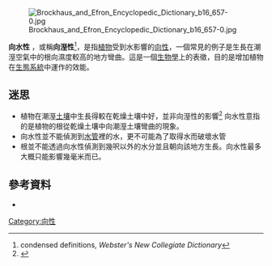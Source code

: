 {{expert|time=2014-07-09T10:43:55+00:00}}
[[File:Brockhaus_and_Efron_Encyclopedic_Dictionary_b16_657-0.jpg|thumb]]

'''向水性''' ，或稱'''向溼性'''<ref>condensed definitions, ''Webster's New Collegiate Dictionary''</ref>，是指[[植物|植物]]受到水影響的[[向性|向性]]，一個常見的例子是生長在潮溼空氣中的根向濕度較高的地方彎曲。這是一個[[生物學|生物學]]上的表徵，目的是增加植物在[[生態系統|生態系統]]中運作的效能。

==迷思==
*植物在潮溼[[土壤|土壤]]中生長得較在乾燥土壤中好，並非向溼性的影響<ref>{{cite journal |author=Hershey DR |title=Is hydrotropism all wet? |url=https://archive.org/details/sim_science-activities_summer-1992_29_2/page/20 |journal=Science Activities |volume=29 |issue=2 |pages=20–24 |year=1992}}</ref> 向水性意指的是植物的根從乾燥土壤中向潮溼土壤彎曲的現象。
*向水性並不能偵測到[[水管|水管]]裡的水，更不可能為了取得水而破壞水管
*根並不能透過向水性偵測到幾呎以外的水分並且朝向該地方生長。向水性最多大概只能影響幾毫米而已。

==參考資料==
{{reflist}}
*{{cite journal |author=Eapen D, Barroso ML, Ponce G, Campos ME, Cassab GI |title=Hydrotropism: root growth responses to water |journal=Trends Plant Sci. |volume=10 |issue=1 |pages=44–50 |date=January 2005 |pmid=15642523 |doi=10.1016/j.tplants.2004.11.004 |url=http://linkinghub.elsevier.com/retrieve/pii/S1360-1385(04)00271-7}}

{{向性}}
{{ecology-stub}}

[[Category:向性|Category:向性]]